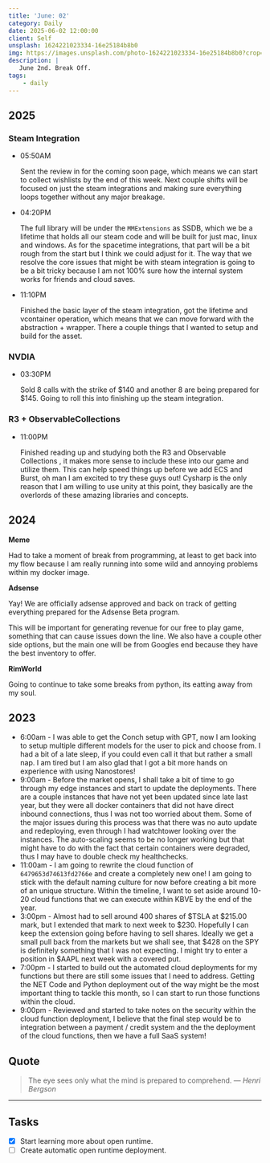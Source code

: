 ```yaml
---
title: 'June: 02'
category: Daily
date: 2025-06-02 12:00:00
client: Self
unsplash: 1624221023334-16e25184b8b0
img: https://images.unsplash.com/photo-1624221023334-16e25184b8b0?crop=entropy&cs=srgb&fm=jpg&ixid=MnwzNjM5Nzd8MHwxfHJhbmRvbXx8fHx8fHx8fDE2ODE3NDg2ODY&ixlib=rb-4.0.3&q=85
description: |
   June 2nd. Break Off.
tags:
    - daily
---
```


## 2025

### Steam Integration

-   05:50AM

    Sent the review in for the coming soon page, which means we can start to collect wishlists by the end of this week.
    Next couple shifts will be focused on just the steam integrations and making sure everything loops together without any major breakage.

-   04:20PM

    The full library will be under the `MMExtensions` as SSDB, which we be a lifetime that holds all our steam code and will be built for just mac, linux and windows.
    As for the spacetime integrations, that part will be a bit rough from the start but I think we could adjust for it.
    The way that we resolve the core issues that might be with steam integration is going to be a bit tricky because I am not 100% sure how the internal system works for friends and cloud saves.

-   11:10PM

    Finished the basic layer of the steam integration, got the lifetime and vcontainer operation, which means that we can move forward with the abstraction + wrapper.
    There a couple things that I wanted to setup and build for the asset.

### NVDIA

-   03:30PM

    Sold 8 calls with the strike of $140 and another 8 are being prepared for $145.
    Going to roll this into finishing up the steam integration.

### R3 + ObservableCollections

-   11:00PM

    Finished reading up and studying both the R3 and Observable Collections , it makes more sense to include these into our game and utilize them.
    This can help speed things up before we add ECS and Burst, oh man I am excited to try these guys out!
    Cysharp is the only reason that I am willing to use unity at this point, they basically are the overlords of these amazing libraries and concepts.

## 2024

**Meme**

Had to take a moment of break from programming, at least to get back into my flow because I am really running into some wild and annoying problems within my docker image.

**Adsense**

Yay! We are officially adsense approved and back on track of getting everything prepared for the Adsense Beta program.

This will be important for generating revenue for our free to play game, something that can cause issues down the line.
We also have a couple other side options, but the main one will be from Googles end because they have the best inventory to offer. 


**RimWorld**

Going to continue to take some breaks from python, its eatting away from my soul.

## 2023

- 6:00am - I was able to get the Conch setup with GPT, now I am looking to setup multiple different models for the user to pick and choose from. I had a bit of a late sleep, if you could even call it that but rather a small nap. I am tired but I am also glad that I got a bit more hands on experience with using Nanostores!
- 9:00am - Before the market opens, I shall take a bit of time to go through my edge instances and start to update the deployments. There are a couple instances that have not yet been updated since late last year, but they were all docker containers that did not have direct inbound connections, thus I was not too worried about them. Some of the major issues during this process was that there was no auto update and redeploying, even through I had watchtower looking over the instances. The auto-scaling seems to be no longer working but that might have to do with the fact that certain containers were degraded, thus I may have to double check my healthchecks.
- 11:00am - I am going to rewrite the cloud function of `6479653d74613fd2766e` and create a completely new one! I am going to stick with the default naming culture for now before creating a bit more of an unique structure. Within the timeline, I want to set aside around 10-20 cloud functions that we can execute within KBVE by the end of the year.
- 3:00pm - Almost had to sell around 400 shares of $TSLA at $215.00 mark, but I extended that mark to next week to $230. Hopefully I can keep the extension going before having to sell shares. Ideally we get a small pull back from the markets but we shall see, that $428 on the SPY is definitely something that I was not expecting. I might try to enter a position in $AAPL next week with a covered put.
- 7:00pm - I started to build out the automated cloud deployments for my functions but there are still some issues that I need to address. Getting the NET Code and Python deployment out of the way might be the most important thing to tackle this month, so I can start to run those functions within the cloud.
- 9:00pm - Reviewed and started to take notes on the security within the cloud function deployment, I believe that the final step would be to integration between a payment / credit system and the the deployment of the cloud functions, then we have a full SaaS system!  

## Quote

> The eye sees only what the mind is prepared to comprehend.
> — <cite> Henri Bergson </cite>

---

## Tasks

- [x] Start learning more about open runtime.
- [ ] Create automatic open runtime deployment.